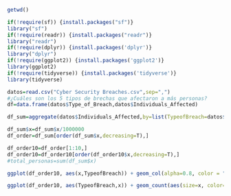 ```r

getwd()

if(!require(sf)) {install.packages("sf")}
library("sf")
if(!require(readr)) {install.packages("readr")}
library("readr")
if(!require(dplyr)) {install.packages('dplyr')}
library("dplyr")
if(!require(ggplot2)) {install.packages('ggplot2')}
library(ggplot2)
if(!require(tidyverse)) {install.packages('tidyverse')}
library(tidyverse)

datos=read.csv("Cyber Security Breaches.csv",sep=",")
#¿Cuáles son los 5 tipos de brechas que afectaron a más personas?
df=data.frame(datos$Type_of_Breach,datos$Individuals_Affected)

df_sum=aggregate(datos$Individuals_Affected,by=list(TypeofBreach=datos$Type_of_Breach), FUN=sum)

df_sum$x=df_sum$x/1000000
df_order=df_sum[order(df_sum$x,decreasing=T),]

df_order10=df_order[1:10,]
df_order10=df_order10[order(df_order10$x,decreasing=T),]
#total_personas=sum(df_sum$x)

ggplot(df_order10, aes(x,TypeofBreach)) + geom_col(alpha=0.8, color = "gray")+ labs(title = "Personas afectadas por tipo de brecha ")+xlab("Millones de Personas afectadas")+  ylab("Tipo de brecha")+ theme(legend.position = 'none',axis.text.x = element_text(angle = 0, vjust=0.6, size = 8),axis.text.y = element_text(angle = 0, vjust=0.6, size = 8))

ggplot(df_order10, aes(TypeofBreach,x)) + geom_count(aes(size=x, color=x),alpha=0.5, color = "red")+ labs(title = "Personas afectadas por tipo de brecha ")+ylab("Millones de Personas afectadas")+  xlab("Tipo de brecha")+ theme(legend.position = 'none',axis.text.x = element_text(angle = 90, vjust=0.6, size = 6))

```
